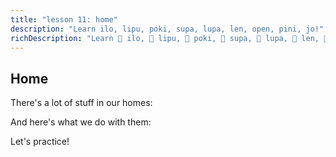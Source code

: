 ```yaml
---
title: "lesson 11: home"
description: "Learn ilo, lipu, poki, supa, lupa, len, open, pini, jo!"
richDescription: "Learn 󱤎 ilo, 󱤪 lipu, 󱥓 poki, 󱥥 supa, 󱤯 lupa, 󱤥 len, 󱥇 open, 󱥐 pini, 󱤓 jo!"
---
```



## Home

There's a lot of stuff in our homes:

<List>
  <Word sl="ilo" m="tool, like a hammer, fork, phone, app" />
  <Word sl="lipu" m="flat thing for 󱥡 sona, like paper, card, book, website" />
  <Word sl="poki" m="container, like a box, drawer, bottle" />
  <Word sl="supa" m="horizontal surface, like a shelf, desk, couch" />
  <Word sl="lupa" m="an opening, like a door, window, hole" />
  <Word sl="len" m="a cover, like clothes, shoes, blanket" />
</List>

And here's what we do with them:

<List>
  <Word sl="open" m="to begin, to open, to turn on" />
  <Word sl="pini" m="to end, to close, to turn off" />
  <Word sl="jo" m="to hold, to contain, to include" />
</List>

Let's practice!

<List>
  <Sentence sl="mi open e lupa." m="I open the door." />
  <Sentence sl="jan li pini e poki moku." m="The person closes the fridge." />
  <Sentence sl="lipu li lon supa lape." m="The book is on the bed." />
  <Sentence sl="poki mi li ken jo e len." m="My drawer may contain clothes." />
  <Sentence sl="ilo mi li wile e wawa." m="My phone requires electricity." />
</List>
